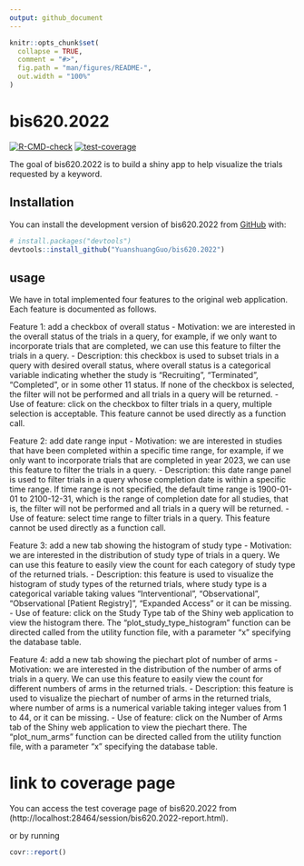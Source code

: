 ```yaml
---
output: github_document
---
```


<!-- README.md is generated from README.Rmd. Please edit that file -->

```r
knitr::opts_chunk$set(
  collapse = TRUE,
  comment = "#>",
  fig.path = "man/figures/README-",
  out.width = "100%"
)
```

# bis620.2022

<!-- badges: start -->
[![R-CMD-check](https://github.com/YuanshuangGuo/bis620.2022/actions/workflows/R-CMD-check.yaml/badge.svg)](https://github.com/YuanshuangGuo/bis620.2022/actions/workflows/R-CMD-check.yaml)
[![test-coverage](https://github.com/YuanshuangGuo/bis620.2022/actions/workflows/test-coverage.yaml/badge.svg)](https://github.com/YuanshuangGuo/bis620.2022/actions/workflows/test-coverage.yaml)

<!-- badges: end -->

The goal of bis620.2022 is to build a shiny app to help visualize the trials requested by a keyword. 

## Installation

You can install the development version of bis620.2022 from [GitHub](https://github.com/) with:

``` r
# install.packages("devtools")
devtools::install_github("YuanshuangGuo/bis620.2022")
```

## usage

We have in total implemented four features to the original web application. Each feature is documented as follows. 

Feature 1: add a checkbox of overall status
- Motivation: we are interested in the overall status of the trials in a query, for example, if we only want to incorporate trials that are completed, we can use this feature to filter the trials in a query. 
- Description: this checkbox is used to subset trials in a query with desired overall status, where overall status is a categorical variable indicating whether the study is “Recruiting”, “Terminated”, “Completed”, or in some other 11 status. If none of the checkbox is selected, the filter will not be performed and all trials in a query will be returned. 
- Use of feature: click on the checkbox to filter trials in a query, multiple selection is acceptable. This feature cannot be used directly as a function call. 

Feature 2: add date range input
- Motivation: we are interested in studies that have been completed within a specific time range, for example, if we only want to incorporate trials that are completed in year 2023, we can use this feature to filter the trials in a query. 
- Description: this date range panel is used to filter trials in a query whose completion date is within a specific time range. If time range is not specified, the default time range is 1900-01-01 to 2100-12-31, which is the range of completion date for all studies, that is, the filter will not be performed and all trials in a query will be returned. 
- Use of feature: select time range to filter trials in a query. This feature cannot be used directly as a function call. 

Feature 3: add a new tab showing the histogram of study type
- Motivation: we are interested in the distribution of study type of trials in a query. We can use this feature to easily view the count for each category of study type of the returned trials. 
- Description: this feature is used to visualize the histogram of study types of the returned trials, where study type is a categorical variable taking values “Interventional”, “Observational”, “Observational [Patient Registry]”, “Expanded Access” or it can be missing. 
- Use of feature: click on the Study Type tab of the Shiny web application to view the histogram there. The “plot_study_type_histogram” function can be directed called from the utility function file, with a parameter “x” specifying the database table. 

Feature 4: add a new tab showing the piechart plot of number of arms
- Motivation: we are interested in the distribution of the number of arms of trials in a query. We can use this feature to easily view the count for different numbers of arms in the returned trials. 
- Description: this feature is used to visualize the piechart of number of arms in the returned trials, where number of arms is a numerical variable taking integer values from 1 to 44, or it can be missing. 
- Use of feature: click on the Number of Arms tab of the Shiny web application to view the piechart there. The “plot_num_arms” function can be directed called from the utility function file, with a parameter “x” specifying the database table. 

# link to coverage page

You can access the test coverage page of bis620.2022 from (http://localhost:28464/session/bis620.2022-report.html). 

or by running
```r
covr::report()
```

